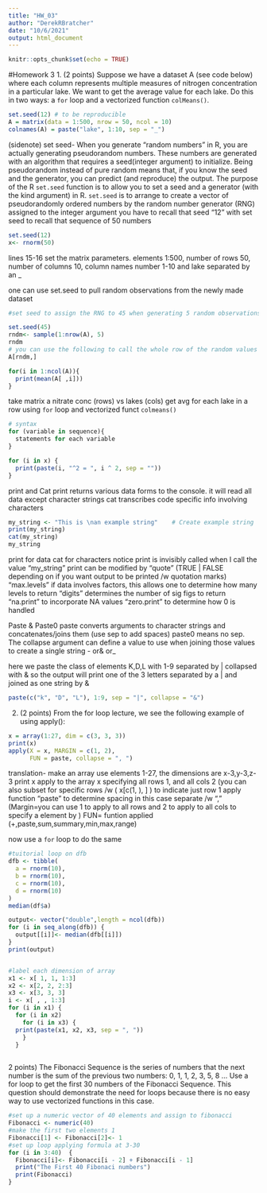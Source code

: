```yaml
---
title: "HW_03"
author: "DerekRBratcher"
date: "10/6/2021"
output: html_document
---
```


```r
knitr::opts_chunk$set(echo = TRUE)
```
#Homework 3
1. (2 points) Suppose we have a dataset A (see code below) where each column represents multiple measures of nitrogen concentration in a particular lake. We want to get the average value for each lake. Do this in two ways: a `for` loop and a vectorized function `colMeans()`.
```r
set.seed(12) # to be reproducible
A = matrix(data = 1:500, nrow = 50, ncol = 10)
colnames(A) = paste("lake", 1:10, sep = "_")
```
(sidenote) set seed- When you generate “random numbers” in R, you are actually generating pseudorandom numbers. These numbers are generated with an algorithm that requires a seed(integer argument) to initialize. Being pseudorandom instead of pure random means that, if you know the seed and the generator, you can predict (and reproduce) the output.
The purpose of the R `set.seed` function is to allow you to set a seed and a generator (with the kind argument) in R.
`set.seed` is to arrange to create a vector of pseudorandomly ordered numbers by the random number generator (RNG) assigned to the integer argument
you have to recall that seed "12" with set seed to recall that sequence of 50 numbers
```r
set.seed(12)
x<- rnorm(50)
```
lines 15-16 set the matrix parameters. elements 1:500, number of rows 50, number of columns 10, column names number 1-10 and lake separated by an _

one can use set.seed to pull random observations from the newly made dataset
```r
#set seed to assign the RNG to 45 when generating 5 random observations from dataset A 

set.seed(45)
rndm<- sample(1:nrow(A), 5)
rndm
# you can use the following to call the whole row of the random values
A[rndm,]

for(i in 1:ncol(A)){
  print(mean(A[ ,i]))
}

```
take matrix a nitrate conc (rows) vs lakes (cols) get avg for each lake in a row using `for` loop and vectorized funct `colmeans()`

```r
# syntax
for (variable in sequence){
  statements for each variable
}

for (i in x) {
  print(paste(i, "^2 = ", i ^ 2, sep = ""))
}
```

print and Cat
print returns various data forms to the console. it will read all data except character strings
cat transcribes code specific info involving characters

```r
my_string <- "This is \nan example string"    # Create example string
print(my_string)
cat(my_string)
my_string
```
print for data
cat for characters
notice print is invisibly called when I call the value "my_string"
print can be modified by "quote" (TRUE | FALSE depending on if you want output to be printed /w quotation marks)
"max.levels" if data involves factors, this allows one to determine how many levels to return
"digits" determines the number of sig figs to return
"na.print" to incorporate NA values
"zero.print" to determine how 0 is handled

Paste & Paste0
paste converts arguments to character strings and concatenates/joins them (use sep to add spaces) paste0 means no sep.
The collapse argument can define a value to use when joining those values to create a single string - or& or_

here we paste the class of elements K,D,L with 1-9 separated by | collapsed with & 
so the output will print one of the 3 letters separated by a | and joined as one string by &
```r
paste(c("k", "D", "L"), 1:9, sep = "|", collapse = "&")
```

2. (2 points) From the for loop lecture, we see the following example of using apply():
 
```r
x = array(1:27, dim = c(3, 3, 3))
print(x)
apply(X = x, MARGIN = c(1, 2), 
      FUN = paste, collapse = ", ")
```
translation-
make an array use elements 1-27, the dimensions are x-3,y-3,z-3
print x
apply to the array x specifying all rows 1, and all cols 2 (you can also subset for specific rows /w ( x[c(1, ), ] ) to indicate just row 1
apply function "paste" to determine spacing in this case separate /w ", "
(Margin=you can use 1 to apply to all rows and 2 to apply to all cols to specify a element by )
FUN= funtion applied (+,paste,sum,summary,min,max,range)

now use a `for` loop to do the same
```r
#tuitorial loop on dfb
dfb <- tibble(
  a = rnorm(10),
  b = rnorm(10),
  c = rnorm(10),
  d = rnorm(10)
)
median(df$a)

output<- vector("double",length = ncol(dfb))
for (i in seq_along(dfb)) {
  output[[i]]<- median(dfb[[i]])
}
print(output)


#label each dimension of array 
x1 <- x[ 1, 1, 1:3]
x2 <- x[2, 2, 2:3]
x3 <- x[3, 3, 3]
i <- x[ , , 1:3]
for (i in x1) {
  for (i in x2) 
    for (i in x3) {
  print(paste(x1, x2, x3, sep = ", "))
    }
  }
  


```
2 points) The Fibonacci Sequence is the series of numbers that the next number is the sum of the previous two numbers: 0, 1, 1, 2, 3, 5, 8 … Use a for loop to get the first 30 numbers of the Fibonacci Sequence. This question should demonstrate the need for loops because there is no easy way to use vectorized functions in this case.

```r
#set up a numeric vector of 40 elements and assign to fibonacci
Fibonacci <- numeric(40)
#make the first two elements 1
Fibonacci[1] <- Fibonacci[2]<- 1
#set up loop applying formula at 3-30
for (i in 3:40)  {
  Fibonacci[i]<- Fibonacci[i - 2] + Fibonacci[i - 1]
  print("The First 40 Fibonaci numbers")
  print(Fibonacci)
}

```
